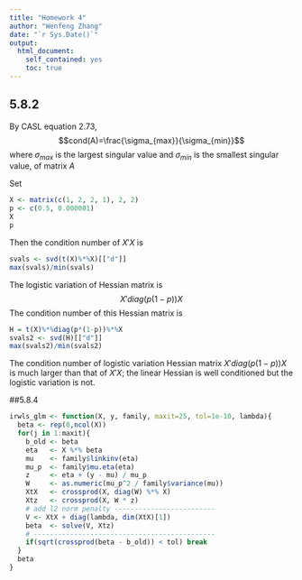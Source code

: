```yaml
---
title: "Homework 4"
author: "Wenfeng Zhang"
date: "`r Sys.Date()`"
output:
  html_document:
    self_contained: yes
    toc: true
---
```

<!--
%\VignetteEngine{knitr::rmarkdown}
%\VignetteIndexEntry{The ridge regression vignette}
-->

## 5.8.2

By CASL equation 2.73, 
$$cond(A)=\frac{\sigma_{max}}{\sigma_{min}}$$
where $\sigma_{max}$ is the largest singular value and $\sigma_{min}$ is the smallest singular value, of matrix $A$  

Set
```r
X <- matrix(c(1, 2, 2, 1), 2, 2)
p <- c(0.5, 0.000001)
X
p
```

Then the condition number of $X'X$ is
```r
svals <- svd(t(X)%*%X)[["d"]]
max(svals)/min(svals)
```
The logistic variation of Hessian matrix is 
$$X'diag(p(1-p))X$$
The condition number of this Hessian matrix is 
```r
H = t(X)%*%diag(p*(1-p))%*%X
svals2 <- svd(H)[["d"]]
max(svals2)/min(svals2)
```

The condition number of logistic variation Hessian matrix $X'diag(p(1-p))X$ is much larger than that of $X'X$; the linear Hessian is well conditioned but the logistic variation is not.


##5.8.4

```r
irwls_glm <- function(X, y, family, maxit=25, tol=1e-10, lambda){
  beta <- rep(0,ncol(X))
  for(j in 1:maxit){
    b_old <- beta
    eta   <- X %*% beta
    mu    <- family$linkinv(eta)
    mu_p  <- family$mu.eta(eta)
    z     <- eta + (y - mu) / mu_p
    W     <- as.numeric(mu_p^2 / family$variance(mu))
    XtX   <- crossprod(X, diag(W) %*% X)
    Xtz   <- crossprod(X, W * z)
    # add l2 norm penalty -------------------------
    V <- XtX + diag(lambda, dim(XtX)[1])
    beta  <- solve(V, Xtz)
    # ---------------------------------------------
    if(sqrt(crossprod(beta - b_old)) < tol) break
  }
  beta
}

```

